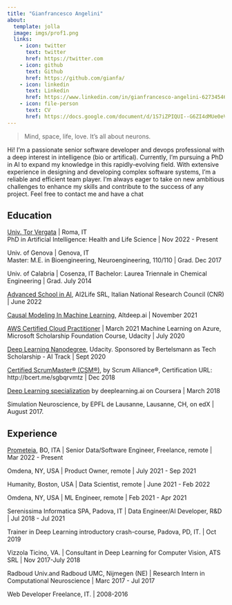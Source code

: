 ```yaml
---
title: "Gianfrancesco Angelini"
about:
  template: jolla
  image: imgs/prof1.png
  links:
    - icon: twitter
      text: twitter
      href: https://twitter.com
    - icon: github
      text: Github
      href: https://github.com/gianfa/
    - icon: linkedin
      text: Linkedin
      href: https://www.linkedin.com/in/gianfrancesco-angelini-62734546/
    - icon: file-person
      text: CV
      href: https://docs.google.com/document/d/1S7iZPIQUI--G6ZI4dMUe0eVVgmgDp-OknwYd6TAhj1Q/
---
```

> Mind, space, life, love. It’s all about neurons.

Hi! I'm a passionate senior software developer and devops professional with a deep interest in intelligence (bio or artifical). Currently, I'm pursuing a PhD in AI to expand my knowledge in this rapidly-evolving field. With extensive experience in designing and developing complex software systems, I'm a reliable and efficient team player. I'm always eager to take on new ambitious challenges to enhance my skills and contribute to the success of any project. Feel free to contact me and have a chat

## Education



[Univ. Tor Vergata](https://fismed.uniroma2.it/?page_id=2953) | Roma, IT  
PhD in Artificial Intelligence: Health and Life Science | Nov 2022 - Present

Univ. of Genova | Genova, IT  
Master: M.E. in Bioengineering, Neuroengineering, 110/110
| Grad. Dec 2017

Univ. of Calabria | Cosenza, IT
Bachelor: Laurea Triennale in Chemical Engineering | Grad. July 2014

[Advanced School in AI](https://as-ai.org/), AI2Life SRL, Italian National Research Council (CNR) | June 2022

[Causal Modeling In Machine Learning](https://www.credly.com/earner/earned/badge/ad01d262-e834-4afb-b2ae-dfbfce98f6dd), Altdeep.ai | November 2021

[AWS Certified Cloud Practitioner](https://www.youracclaim.com/badges/d665af27-9cb4-448e-8e23-6278feedb5de/public_url) | March 2021
Machine Learning on Azure, Microsoft Scholarship Foundation Course, Udacity | July 2020

[Deep Learning Nanodegree](https://confirm.udacity.com/2AKXPLNK), Udacity. Sponsored by Bertelsmann as Tech Scholarship - AI Track | Sept 2020

[Certified ScrumMaster® (CSM®)](http://bcert.me/sgbqrvmtz), by Scrum Alliance®,
      Certification URL: http://bcert.me/sgbqrvmtz | Dec 2018

[Deep Learning  specialization](https://coursera.org/share/55d5f51e5d07a459fb772874f2cd6aff) by deeplearning.ai on Coursera | March 2018

Simulation Neuroscience, by EPFL de Lausanne, Lausanne, CH, on edX | August 2017.


## Experience

[Prometeia](https://prometeia.com/it/home), BO, ITA | Senior Data/Software Engineer, Freelance, remote | Mar 2022 - Present

Omdena, NY, USA | Product Owner, remote | July 2021 - Sep 2021

Humanity, Boston, USA | Data Scientist, remote | June 2021 - Feb 2022

Omdena, NY, USA | ML Engineer, remote | Feb 2021 - Apr 2021

Serenissima Informatica SPA, Padova, IT | Data Engineer/AI Developer, R&D | Jul 2018 - Jul 2021

Trainer in Deep Learning introductory crash-course, Padova, PD, IT. | Oct 2019 

[comment]: <> (Topics: 
System: Python, Conda, Git, Spyder, IPython, Colab;
Fundaments: Numpy, Pandas, Simple Data pipelines and Data modeling;
Basic DNN: Keras and FastAI simple networks, intro to Pytorch and TF2. )


Vizzola Ticino, VA. | Consultant in Deep Learning for Computer Vision, ATS SRL | Nov 2017-July 2018

[comment]: <> (Development and Project Coordination of a DNN architecture for multiple objects detection in Keras, based on X-Ray images.. )

Radboud Univ.and Radboud UMC, Nijmegen (NE) | Research Intern in Computational Neuroscience | Marc 2017 - Jul 2017

[comment]: <> (Research Intern in Computational Neuroscience, Radboud University Neuroinformatics Dept. and Radboud UMC, Nijmegen (NE). | March 2017-July 2017
Analysis of biological neural network data, from MEA recording;
Modeling a biological Neuronal Network as spiking NN, using stochastic Izhikevich neurons, In Matlab and C++.)


Web Developer Freelance,  IT. | 2008-2016

[comment]: <> (For many clients, such as Mavilab snc (Milano), Tonino Amoroso Real-Estate agent (Cosenza) and others.
Development of a web interface in Php and JS for a video platform on web, based on Vimeo API.)
